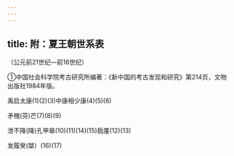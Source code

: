 ```yaml
---
---
---
```

title: 附：夏王朝世系表
---



（公元前21世纪—前16世纪）

①中国社会科学院考古研究所编著：《新中国的考古发现和研究》第214页，文物出版社1984年版。

禹启太康(1)(2)(3)中康相少康(4)(5)(6)

矛槐(芬)芒(7)(8)(9)

泄不降(降)孔甲皋(10)(11)(14)(15)扃厪(12)(13)

发履癸(桀）(16)(17)
